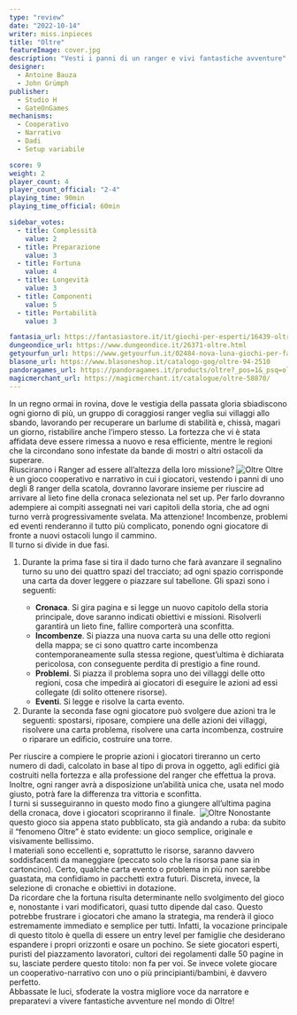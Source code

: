```yaml
---
type: "review"
date: "2022-10-14"
writer: miss.inpieces
title: "Oltre"
featureImage: cover.jpg
description: "Vesti i panni di un ranger e vivi fantastiche avventure"
designer:
  - Antoine Bauza
  - John Grümph
publisher:
  - Studio H
  - GateOnGames
mechanisms:
  - Cooperativo
  - Narrativo
  - Dadi
  - Setup variabile

score: 9
weight: 2
player_count: 4
player_count_official: "2-4"
playing_time: 90min
playing_time_official: 60min

sidebar_votes:
  - title: Complessità
    value: 2
  - title: Preparazione
    value: 3
  - title: Fortuna
    value: 4
  - title: Longevità
    value: 3
  - title: Componenti
    value: 5
  - title: Portabilità
    value: 3

fantasia_url: https://fantasiastore.it/it/giochi-per-esperti/16439-oltre.html
dungeondice_url: https://www.dungeondice.it/26371-oltre.html
getyourfun_url: https://www.getyourfun.it/02484-nova-luna-giochi-per-famiglia.html
blasone_url: https://www.blasoneshop.it/catalogo-gog/oltre-94-2510
pandoragames_url: https://pandoragames.it/products/oltre?_pos=1&_psq=oltre&_ss=e&_v=1.0
magicmerchant_url: https://magicmerchant.it/catalogue/oltre-58870/
---
```


<Setting>
  In un regno ormai in rovina, dove le vestigia della passata gloria sbiadiscono
  ogni giorno di più, un gruppo di coraggiosi ranger veglia sui villaggi allo
  sbando, lavorando per recuperare un barlume di stabilità e, chissà, magari un
  giorno, ristabilire anche l’impero stesso. La fortezza che vi è stata affidata
  deve essere rimessa a nuovo e resa efficiente, mentre le regioni che la
  circondano sono infestate da bande di mostri o altri ostacoli da superare.<br/>
  Riusciranno i Ranger ad essere all’altezza della loro missione?

</Setting>

<img src="./game1.jpg" alt="Oltre" />

<Rules>
  Oltre è un gioco cooperativo e narrativo in cui i giocatori, vestendo i panni
  di uno degli 8 ranger della scatola, dovranno lavorare insieme per riuscire ad
  arrivare al lieto fine della cronaca selezionata nel set up. Per farlo
  dovranno adempiere ai compiti assegnati nei vari capitoli della storia, che ad
  ogni turno verrà progressivamente svelata. Ma attenzione! Incombenze, problemi
  ed eventi renderanno il tutto più complicato, ponendo ogni giocatore di fronte
  a nuovi ostacoli lungo il cammino.
  <br />
  Il turno si divide in due fasi.
  <ol>
    <li>
      Durante la prima fase si tira il dado turno che farà avanzare il segnalino
      turno su uno dei quattro spazi del tracciato; ad ogni spazio corrisponde
      una carta da dover leggere o piazzare sul tabellone. Gli spazi sono i
      seguenti:&nbsp;
    </li>
    <ul>
      <li>
        <strong>Cronaca</strong>. Si gira pagina e si legge un nuovo capitolo
        della storia principale, dove saranno indicati obiettivi e missioni.
        Risolverli garantirà un lieto fine, fallire comporterà una sconfitta.
      </li>
      <li>
        <strong>Incombenze</strong>. Si piazza una nuova carta su una delle otto
        regioni della mappa; se ci sono quattro carte incombenza
        contemporaneamente sulla stessa regione, quest’ultima è dichiarata
        pericolosa, con conseguente perdita di prestigio a fine round.
      </li>
      <li>
        <strong>Problemi</strong>. Si piazza il problema sopra uno dei villaggi
        delle otto regioni, cosa che impedirà ai giocatori di eseguire le azioni
        ad essi collegate (di solito ottenere risorse).
      </li>
      <li>
        <strong>Eventi</strong>. Si legge e risolve la carta evento.
        <br />
      </li>
    </ul>
    <li>
      Durante la seconda fase ogni giocatore può svolgere due azioni tra le
      seguenti: spostarsi, riposare, compiere una delle azioni dei villaggi,
      risolvere una carta problema, risolvere una carta incombenza, costruire o
      riparare un edificio, costruire una torre.
      <br />
    </li>
  </ol>
  Per riuscire a compiere le proprie azioni i giocatori tireranno un certo
  numero di dadi, calcolato in base al tipo di prova in oggetto, agli edifici
  già costruiti nella fortezza e alla professione del ranger che effettua la
  prova. Inoltre, ogni ranger avrà a disposizione un’abilità unica che, usata
  nel modo giusto, potrà fare la differenza tra vittoria e sconfitta.
  <br />I turni si susseguiranno in questo modo fino a giungere all’ultima pagina
  della cronaca, dove i giocatori scopriranno il finale.&nbsp;
</Rules>

<img src="./game2.jpg" alt="Oltre" />

<Feedback>
  Nonostante questo gioco sia appena stato pubblicato, sta già andando a ruba:
  da subito il “fenomeno Oltre” è stato evidente: un gioco semplice, originale e
  visivamente bellissimo.&nbsp;
  <br />
  I materiali sono eccellenti e, soprattutto le risorse, saranno davvero
  soddisfacenti da maneggiare (peccato solo che la risorsa pane sia in
  cartoncino). Certo, qualche carta evento o problema in più non sarebbe
  guastata, ma confidiamo in pacchetti extra futuri. Discreta, invece, la
  selezione di cronache e obiettivi in dotazione.
  <br />
  Da ricordare che la fortuna risulta determinante nello svolgimento del gioco
  e, nonostante i vari modificatori, quasi tutto dipende dal caso. Questo
  potrebbe frustrare i giocatori che amano la strategia, ma renderà il gioco
  estremamente immediato e semplice per tutti. Infatti, la vocazione principale
  di questo titolo è quella di essere un entry level per famiglie che desiderano
  espandere i propri orizzonti e osare un pochino. Se siete giocatori esperti,
  puristi del piazzamento lavoratori, cultori dei regolamenti dalle 50 pagine in
  su, lasciate perdere questo titolo: non fa per voi. Se invece volete giocare
  un cooperativo-narrativo con uno o più principianti/bambini, è davvero
  perfetto.
  <br />
  Abbassate le luci, sfoderate la vostra migliore voce da narratore e
  preparatevi a vivere fantastiche avventure nel mondo di Oltre!
</Feedback>
